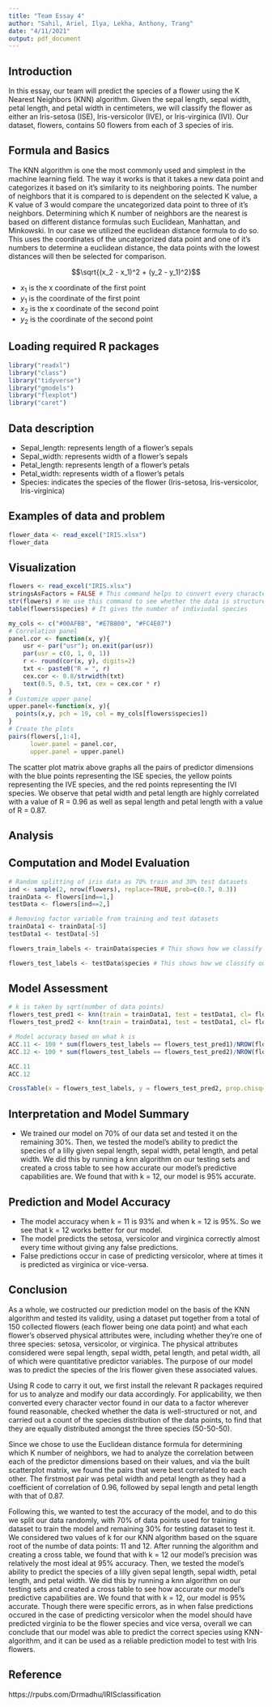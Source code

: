 ```yaml
---
title: "Team Essay 4"
author: "Sahil, Ariel, Ilya, Lekha, Anthony, Trang"
date: "4/11/2021"
output: pdf_document
---
```


## Introduction

In this essay, our team will predict the species of a flower using the K Nearest Neighbors (KNN) algorithm. Given the sepal length, sepal width, petal length, and petal width in centimeters, we will classify the flower as either an Iris-setosa (ISE), Iris-versicolor (IVE), or Iris-virginica (IVI). Our dataset, flowers, contains 50 flowers from each of 3 species of iris. 

## Formula and Basics

  The KNN algorithm is one the most commonly used and simplest in the machine learning field. The way it works is that it takes a new data point and categorizes it based on it's similarity to its neighboring points. The number of neighbors that it is compared to is dependent on the selected K value, a K value of 3 would compare the uncategorized data point to three of it's neighbors. Determining which K number of neighbors are the nearest is based on different distance formulas such Euclidean, Manhattan, and Minkowski. In our case we utilized the euclidean distance formula to do so. This uses the coordinates of the uncategorized data point and one of it's numbers to determine a euclidean distance, the data points with the lowest distances will then be selected for comparison. 
  
  $$\sqrt{(x_2 - x_1)^2 + (y_2 - y_1)^2}$$
  
  - $x_1$ is the x coordinate of the first point
  - $y_1$ is the coordinate of the first point
  - $x_2$ is the x coordinate of the second point
  - $y_2$ is the coordinate of the second point

## Loading required R packages

```r
library("readxl")
library("class")
library("tidyverse")
library("gmodels")
library("flexplot")
library("caret")
```

## Data description

- Sepal_length: represents length of a flower's sepals
- Sepal_width: represents width of a flower's sepals
- Petal_length: represents length of a flower's petals
- Petal_width: represents width of a flower's petals 
- Species: indicates the species of the flower (Iris-setosa, Iris-versicolor, Iris-virginica)

## Examples of data and problem
```r
flower_data <- read_excel("IRIS.xlsx")
flower_data
```
## Visualization

```r
flowers <- read_excel("IRIS.xlsx")
stringsAsFactors = FALSE # This command helps to convert every character vector to a factor wherever it makes sense.
str(flowers) # We use this command to see whether the data is structured or not.
table(flowers$species) # It gives the number of indiviudal species

my_cols <- c("#00AFBB", "#E7B800", "#FC4E07")  
# Correlation panel
panel.cor <- function(x, y){
    usr <- par("usr"); on.exit(par(usr))
    par(usr = c(0, 1, 0, 1))
    r <- round(cor(x, y), digits=2)
    txt <- paste0("R = ", r)
    cex.cor <- 0.8/strwidth(txt)
    text(0.5, 0.5, txt, cex = cex.cor * r)
}
# Customize upper panel
upper.panel<-function(x, y){
  points(x,y, pch = 19, col = my_cols[flowers$species])
}
# Create the plots
pairs(flowers[,1:4], 
      lower.panel = panel.cor,
      upper.panel = upper.panel)
```
The scatter plot matrix above graphs all the pairs of predictor dimensions with the blue points representing the ISE species, the yellow points representing the IVE species, and the red points representing the IVI species. We observe that petal width and petal length are highly correlated with a value of R = 0.96 as well as sepal length and petal length with a value of R = 0.87.

## Analysis

## Computation and Model Evaluation

```r
# Random splitting of iris data as 70% train and 30% test datasets
ind <- sample(2, nrow(flowers), replace=TRUE, prob=c(0.7, 0.3))
trainData <- flowers[ind==1,]
testData <- flowers[ind==2,]

# Removing factor variable from training and test datasets
trainData1 <- trainData[-5]
testData1 <- testData[-5]

flowers_train_labels <- trainData$species # This shows how we classify our observation

flowers_test_labels <- testData$species # This shows how we classify our observation
```

## Model Assessment

```r
# k is taken by sqrt(number of data points)
flowers_test_pred1 <- knn(train = trainData1, test = testData1, cl= flowers_train_labels, k = 11, prob=TRUE) 
flowers_test_pred2 <- knn(train = trainData1, test = testData1, cl= flowers_train_labels, k = 12, prob=TRUE) 

# Model accuracy based on what k is
ACC.11 <- 100 * sum(flowers_test_labels == flowers_test_pred1)/NROW(flowers_test_labels)
ACC.12 <- 100 * sum(flowers_test_labels == flowers_test_pred2)/NROW(flowers_test_labels)

ACC.11
ACC.12

CrossTable(x = flowers_test_labels, y = flowers_test_pred2, prop.chisq=FALSE)
```

## Interpretation and Model Summary

 + We trained our model on 70% of our data set and tested it on the remaining 30%. Then, we tested the model's ability to predict     the species of a lilly given sepal length,  sepal width, petal length, and petal width. We did this by running a knn algorithm on   our testing sets and created a cross table to see how accurate our model's predictive capabilities are. We found that with k =      12, our model is 95% accurate.

## Prediction and Model Accuracy

  + The model accuracy when k = 11 is 93% and when k = 12 is 95%. So we see that k = 12 works better for our model.
  + The model predicts the setosa, versicolor and virginica correctly almost every time without giving any false predictions.
  + False predictions occur in case of predicting versicolor, where at times it is predicted as virginica or vice-versa.

## Conclusion

As a whole, we costructed our prediction model on the basis of the KNN algorithm and tested its validity, using a dataset put together from a total of 150 collected flowers (each flower being one data point) and what each flower's observed physical attributes were, including whether they're one of three species: setosa, versicolor, or virginica. 
The physical attributes considered were sepal length, sepal width, petal length, and petal width, all of which were quantitative predictor variables. 
The purpose of our model was to predict the species of the Iris flower given these associated values. 

Using R code to carry it out, we first install the relevant R packages required for us to analyze and modify our data accordingly. 
For applicability, we then converted every character vector found in our data to a factor wherever found reasonable, checked whether the data is well-structured or not, and carried out a count of the species distribution of the data points, to find that they are equally distributed amongst the three species (50-50-50).

Since  we chose to use the Euclidean distance formula for determining which K number of neighbors, we had to analyze the correlation between each of the predictor dimensions based on their values, and via the built scatterplot matrix, we found the pairs that were best correlated to each other. 
The firstmost pair was petal width and petal length as they had a coefficient of correlation of 0.96, followed by sepal length and petal length with that of 0.87. 

Following this, we wanted to test the accuracy of the model, and to do this we split our data randomly, with 70% of data points used for training dataset to train the model and remaining 30% for testing dataset to test it. 
We considered two values of k for our KNN algorithm based on the square root of the numbe of data points: 11 and 12. 
After running the algorithm and creating a cross table, we found that with k = 12 our model's precision was relatively the most ideal at 95% accuracy. 
Then, we tested the model’s ability to predict the species of a lilly given sepal length, sepal width, petal length, and petal width. 
We did this by running a knn algorithm on our testing sets and created a cross table to see how accurate our model’s predictive capabilities are. 
We found that with k = 12, our model is 95% accurate. Though there were specific errors, as in when false predictions occured in the case of predicting versicolor when the model should have predicted virginia to be the flower species and vice versa, overall we can conclude that our model was able to predict the correct species using KNN-algorithm, and it can be used as a reliable prediction model to test with Iris flowers.

## Reference

https://rpubs.com/Drmadhu/IRISclassification